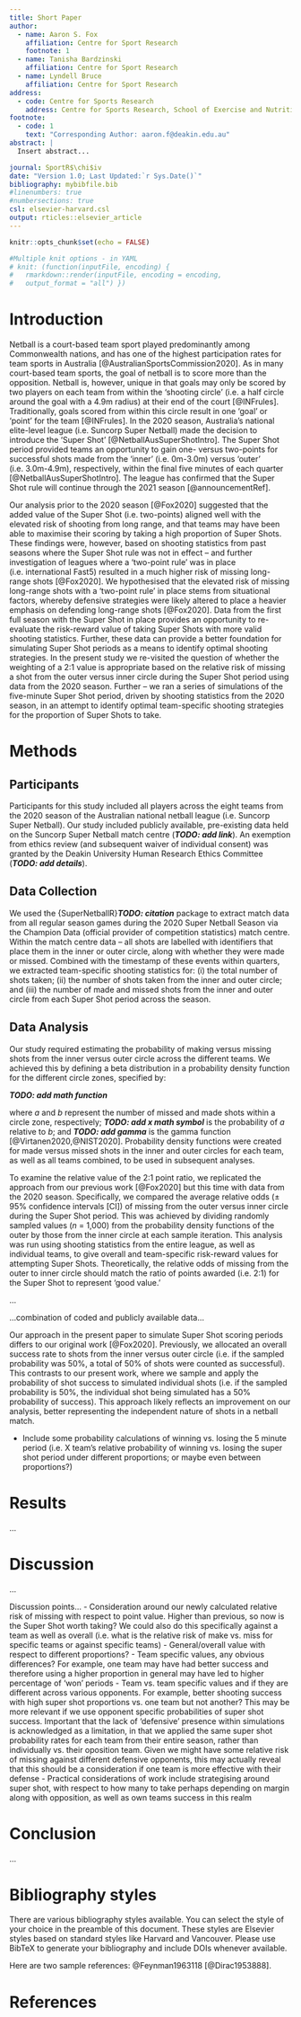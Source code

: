 ```yaml
---
title: Short Paper
author:
  - name: Aaron S. Fox
    affiliation: Centre for Sport Research
    footnote: 1
  - name: Tanisha Bardzinski
    affiliation: Centre for Sport Research
  - name: Lyndell Bruce
    affiliation: Centre for Sport Research
address:
  - code: Centre for Sports Research
    address: Centre for Sports Research, School of Exercise and Nutrition Sciences, Deakin University, Geelong, Australia
footnote:
  - code: 1
    text: "Corresponding Author: aaron.f@deakin.edu.au"
abstract: |
  Insert abstract...

journal: SportR$\chi$iv
date: "Version 1.0; Last Updated:`r Sys.Date()`"
bibliography: mybibfile.bib
#linenumbers: true
#numbersections: true
csl: elsevier-harvard.csl
output: rticles::elsevier_article
---
```


```r

knitr::opts_chunk$set(echo = FALSE)

#Multiple knit options - in YAML
# knit: (function(inputFile, encoding) {
#   rmarkdown::render(inputFile, encoding = encoding,
#   output_format = "all") })


```

# Introduction

Netball is a court-based team sport played predominantly among Commonwealth nations, and has one of the highest participation rates for team sports in Australia [@AustralianSportsCommission2020]. As in many court-based team sports, the goal of netball is to score more than the opposition. Netball is, however, unique in that goals may only be scored by two players on each team from within the 'shooting circle' (i.e. a half circle around the goal with a 4.9m radius) at their end of the court [@INFrules]. Traditionally, goals scored from within this circle result in one 'goal' or 'point' for the team [@INFrules]. In the 2020 season, Australia's national elite-level league (i.e. Suncorp Super Netball) made the decision to introduce the 'Super Shot' [@NetballAusSuperShotIntro]. The Super Shot period provided teams an opportunity to gain one- versus two-points for successful shots made from the 'inner' (i.e. 0m-3.0m) versus 'outer' (i.e. 3.0m-4.9m), respectively, within the final five minutes of each quarter [@NetballAusSuperShotIntro]. The league has confirmed that the Super Shot rule will continue through the 2021 season [@announcementRef].

Our analysis prior to the 2020 season [@Fox2020] suggested that the added value of the Super Shot (i.e. two-points) aligned well with the elevated risk of shooting from long range, and that teams may have been able to maximise their scoring by taking a high proportion of Super Shots. These findings were, however, based on shooting statistics from past seasons where the Super Shot rule was not in effect – and further investigation of leagues where a 'two-point rule' was in place (i.e. international Fast5) resulted in a much higher risk of missing long-range shots [@Fox2020]. We hypothesised that the elevated risk of missing long-range shots with a 'two-point rule' in place stems from situational factors, whereby defensive strategies were likely altered to place a heavier emphasis on defending long-range shots [@Fox2020]. Data from the first full season with the Super Shot in place provides an opportunity to re-evaluate the risk-reward value of taking Super Shots with more valid shooting statistics. Further, these data can provide a better foundation for simulating Super Shot periods as a means to identify optimal shooting strategies. In the present study we re-visited the question of whether the weighting of a 2:1 value is appropriate based on the relative risk of missing a shot from the outer versus inner circle during the Super Shot period using data from the 2020 season. Further – we ran a series of simulations of the five-minute Super Shot period, driven by shooting statistics from the 2020 season, in an attempt to identify optimal team-specific shooting strategies for the proportion of Super Shots to take. 

# Methods

## Participants

Participants for this study included all players across the eight teams from the 2020 season of the Australian national netball league (i.e. Suncorp Super Netball). Our study included publicly available, pre-existing data held on the Suncorp Super Netball match centre (***TODO: add link***). An exemption from ethics review (and subsequent waiver of individual consent) was granted by the Deakin University Human Research Ethics Committee (***TODO: add details***).

## Data Collection

We used the {SuperNetballR}***TODO: citation*** package to extract match data from all regular season games during the 2020 Super Netball Season via the Champion Data (official provider of competition statistics) match centre. Within the match centre data – all shots are labelled with identifiers that place them in the inner or outer circle, along with whether they were made or missed. Combined with the timestamp of these events within quarters, we extracted team-specific shooting statistics for: (i) the total number of shots taken; (ii) the number of shots taken from the inner and outer circle; and (iii) the number of made and missed shots from the inner and outer circle from each Super Shot period across the season.

## Data Analysis

Our study required estimating the probability of making versus missing shots from the inner versus outer circle across the different teams. We achieved this by defining a beta distribution in a probability density function for the different circle zones, specified by:

***TODO: add math function***

where *a* and *b* represent the number of missed and made shots within a circle zone, respectively; ***TODO: add x math symbol*** is the probability of *a* relative to *b*; and ***TODO: add gamma*** is the gamma function [@Virtanen2020,@NIST2020]. Probability density functions were created for made versus missed shots in the inner and outer circles for each team, as well as all teams combined, to be used in subsequent analyses.

To examine the relative value of the 2:1 point ratio, we replicated the approach from our previous work [@Fox2020] but this time with data from the 2020 season. Specifically, we compared the average relative odds (± 95% confidence intervals [CI]) of missing from the outer versus inner circle during the Super Shot period. This was achieved by dividing randomly sampled values (*n* = 1,000) from the probability density functions of the outer by those from the inner circle at each sample iteration. This analysis was run using shooting statistics from the entire league, as well as individual teams, to give overall and team-specific risk-reward values for attempting Super Shots. Theoretically, the relative odds of missing from the outer to inner circle should match the ratio of points awarded (i.e. 2:1) for the Super Shot to represent 'good value.'



...

...combination of coded and publicly available data...

Our approach in the present paper to simulate Super Shot scoring periods differs to our original work [@Fox2020]. Previously, we allocated an overall success rate to shots from the inner versus outer circle (i.e. if the sampled probability was 50%, a total of 50% of shots were counted as successful). This contrasts to our present work, where we sample and apply the probability of shot success to simulated individual shots (i.e. if the sampled probability is 50%, the individual shot being simulated has a 50% probability of success). This approach likely reflects an improvement on our analysis, better representing the independent nature of shots in a netball match.



- Include some probability calculations of winning vs. losing the 5 minute period (i.e. X team's relative probability of winning vs. losing the super shot period under different proportions; or maybe even between proportions?)


# Results

...




# Discussion

...

Discussion points...
- Consideration around our newly calculated relative risk of missing with respect to point value. Higher than previous, so now is the Super Shot worth taking? We could also do this specifically against a team as well as overall (i.e. what is the relative risk of make vs. miss for specific teams or against specific teams)
- General/overall value with respect to different proportions?
- Team specific values, any obvious differences? For example, one team may have had better success and therefore using a higher proportion in general may have led to higher percentage of 'won' periods
- Team vs. team specific values and if they are different across various opponents. For example, better shooting success with high super shot proportions vs. one team but not another? This may be more relevant if we use opponent specific probabilities of super shot success. Important that the lack of 'defensive' presence within simulations is acknowledged as a limitation, in that we applied the same super shot probability rates for each team from their entire season, rather than individually vs. their oposition team. Given we might have some relative risk of missing against different defensive opponents, this may actually reveal that this should be a consideration if one team is more effective with their defense
- Practical considerations of work include strategising around super shot, with respect to how many to take perhaps depending on margin along with opposition, as well as own teams success in this realm


# Conclusion

...



Bibliography styles
===================

There are various bibliography styles available. You can select the
style of your choice in the preamble of this document. These styles are
Elsevier styles based on standard styles like Harvard and Vancouver.
Please use BibTeX to generate your bibliography and include DOIs
whenever available.

Here are two sample references: @Feynman1963118 [@Dirac1953888].

References {#references .unnumbered}
==========

